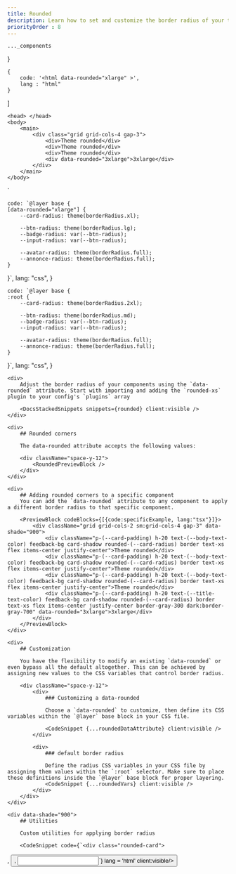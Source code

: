 ```yaml
---
title: Rounded
description: Learn how to set and customize the border radius of your theme.
priorityOrder : 8
---
```



    ..._components
}

    {
        code: '<html data-rounded="xlarge" >',
        lang : "html"
    }
]

    <head> </head>
    <body>
        <main>
            <div class="grid grid-cols-4 gap-3">
                <div>Theme rounded</div>
                <div>Theme rounded</div>
                <div>Theme rounded</div>
                <div data-rounded="3xlarge">3xlarge</div>
            </div>
        </main>
    </body>
</html>
`

    code: `@layer base {
    [data-rounded="xlarge"] {
        --card-radius: theme(borderRadius.xl);

        --btn-radius: theme(borderRadius.lg);
        --badge-radius: var(--btn-radius);
        --input-radius: var(--btn-radius);

        --avatar-radius: theme(borderRadius.full);
        --annonce-radius: theme(borderRadius.full);
    }
}`,
    lang: "css",
}

    code: `@layer base {
    :root {
        --card-radius: theme(borderRadius.2xl);

        --btn-radius: theme(borderRadius.md);
        --badge-radius: var(--btn-radius);
        --input-radius: var(--btn-radius);

        --avatar-radius: theme(borderRadius.full);
        --annonce-radius: theme(borderRadius.full);
    }
}`,
    lang: "css",
}

<div className="space-y-20">

    <div>
        Adjust the border radius of your components using the `data-rounded` attribute. Start with importing and adding the `rounded-xs` plugin to your config's `plugins` array

        <DocsStackedSnippets snippets={rounded} client:visible />
    </div>

    <div>
        ## Rounded corners

        The data-rounded attribute accepts the following values:

        <div className="space-y-12">
            <RoundedPreviewBlock />
        </div>
    </div>

    <div>
        ## Adding rounded corners to a specific component
        You can add the `data-rounded` attribute to any component to apply a different border radius to that specific component.

        <PreviewBlock codeBlocks={[{code:specificExample, lang:"tsx"}]}>
            <div className="grid grid-cols-2 sm:grid-cols-4 gap-3" data-shade="900">
                <div className="p-(--card-padding) h-20 text-(--body-text-color) feedback-bg card-shadow rounded-(--card-radius) border text-xs flex items-center justify-center">Theme rounded</div>
                <div className="p-(--card-padding) h-20 text-(--body-text-color) feedback-bg card-shadow rounded-(--card-radius) border text-xs flex items-center justify-center">Theme rounded</div>
                <div className="p-(--card-padding) h-20 text-(--body-text-color) feedback-bg card-shadow rounded-(--card-radius) border text-xs flex items-center justify-center">Theme rounded</div>
                <div className="p-(--card-padding) h-20 text-(--title-text-color) feedback-bg card-shadow rounded-(--card-radius) border text-xs flex items-center justify-center border-gray-300 dark:border-gray-700" data-rounded="3xlarge">3xlarge</div>
            </div>
        </PreviewBlock>
    </div>

    <div>
        ## Customization
        
        You have the flexibility to modify an existing `data-rounded` or even bypass all the default altogether. This can be achieved by assigning new values to the CSS variables that control border radius.

        <div className="space-y-12">
            <div>
                ### Customizing a data-rounded

                Choose a `data-rounded` to customize, then define its CSS variables within the `@layer` base block in your CSS file.
                
                <CodeSnippet {...roundedDataAttribute} client:visible />
            </div>

            <div>
                ### default border radius

                Define the radius CSS variables in your CSS file by assigning them values within the `:root` selector. Make sure to place these definitions inside the `@layer` base block for proper layering.
                <CodeSnippet {...roundedVars} client:visible />
            </div>
        </div>
    </div>

    <div data-shade="900">
        ## Utilities
        
        Custom utilities for applying border radius

        <CodeSnippet code={`<div class="rounded-card">
<img class="rounded-avatar" src=""/>
<div class="rounded-annonce"/>,
<button class="rounded-btn" />,
<span class="rounded-badge"/>
<input class="rounded-input" />`}
            lang = 'html' client:visible/>
    </div>
</div>
